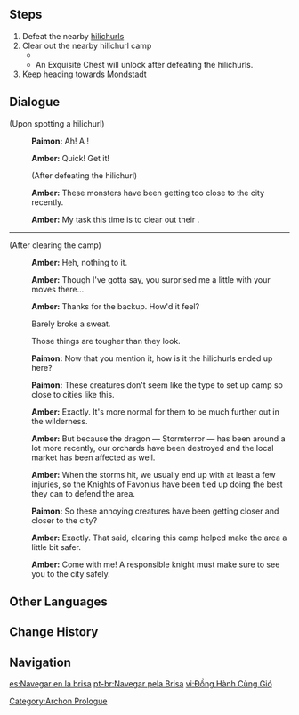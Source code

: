 {{Quest Infobox
|image         = Archon Quest C0A1 Going Upon the Breeze.png
|id            = 00356
|type          = Archon
|chapter       = Prologue
|actNum        = I
|act           = The Outlander Who Caught the Wind
|part          = 5
|summary       = The group spots a nearby hilichurl camp, and Amber explains about her task to clear them. After defeating the hilichurls, they resume traveling to the City of Mondstadt.
|startLocation = [[Starfell Valley]], [[Mondstadt]]
|prev          = Wind-Riding Knight
|next          = City of Freedom
|exp           = 275
|mora          = 1,800
|primogems     = 20
|other         = {{Card|Recurve Bow}}{{Card|Character EXP|925}}{{Card|Enhancement Ore|8}}
|characters    = Amber;Paimon;Traveler
|voiced        = yes
}}

{{TeyvatQuest|0|1|part=5}}

==Steps==
# Defeat the nearby [[hilichurls]]
# Clear out the nearby hilichurl camp
#* {{Enemy List|Hilichurl*2;Hilichurl Shooter|#*}}
#* An Exquisite Chest will unlock after defeating the hilichurls.
# Keep heading towards [[Mondstadt]]

==Dialogue==
{{Quest Description|The girl's name is Amber, and her duty as an Outrider is to escort you to Mondstadt. However, she has another task to attend to first, which is to clean out the hilichurls that have been wandering around outside the city.}}
{{dialogue start}}
;(Upon spotting a hilichurl)
:{{A|vo mdaq017 1 paimon 01.ogg}} '''Paimon:''' Ah! A {{Color|buzzword|hilichurl}}!
:{{A|vo mdaq017 1 ambor 01.ogg}} '''Amber:''' Quick! Get it!
:;(After defeating the hilichurl)
:{{A|vo mdaq017 2 ambor 01.ogg}} '''Amber:''' These monsters have been getting too close to the city recently.
:{{A|vo mdaq017 2 ambor 02.ogg}} '''Amber:''' My task this time is to clear out their {{Color|buzzword|camp}}.
----
;(After clearing the camp)
:{{A|vo mdaq017 3 ambor 01.ogg}} '''Amber:''' Heh, nothing to it.
:{{A|vo mdaq017 3 ambor 02.ogg}} '''Amber:''' Though I've gotta say, you surprised me a little with your moves there...
:{{A|vo mdaq017 3 ambor 03.ogg}} '''Amber:''' Thanks for the backup. How'd it feel?
:{{DIcon}} Barely broke a sweat.
:{{DIcon}} Those things are tougher than they look.
:{{A|vo mdaq017 3 paimon 01.ogg}} '''Paimon:''' Now that you mention it, how is it the hilichurls ended up here?
:{{A|vo mdaq017 3 paimon 02.ogg}} '''Paimon:''' These creatures don't seem like the type to set up camp so close to cities like this.
:{{A|vo mdaq017 3 ambor 04.ogg}} '''Amber:''' Exactly. It's more normal for them to be much further out in the wilderness.
:{{A|vo mdaq017 3 ambor 05.ogg}} '''Amber:''' But because the dragon &mdash; Stormterror &mdash; has been around a lot more recently, our orchards have been destroyed and the local market has been affected as well.
:{{A|vo mdaq017 3 ambor 06.ogg}} '''Amber:''' When the storms hit, we usually end up with at least a few injuries, so the Knights of Favonius have been tied up doing the best they can to defend the area.
:{{A|vo mdaq017 3 paimon 03.ogg}} '''Paimon:''' So these annoying creatures have been getting closer and closer to the city?
:{{A|vo mdaq017 3 ambor 07.ogg}} '''Amber:''' Exactly. That said, clearing this camp helped make the area a little bit safer.
:{{A|vo mdaq017 3 ambor 08.ogg}} '''Amber:''' Come with me! A responsible knight must make sure to see you to the city safely.
{{dialogue end}}

==Other Languages==
{{Other Languages
|en      = Going Upon the Breeze
|zhs     = 与轻风同行
|zhs_rm  = Yǔ Qīngfēng Tóngxíng
|zht     = 與輕風同行
|zht_rm  = Yǔ Qīngfēng Tóngxíng
|zh_tl   = Traveling With the Breeze
|ja      = そよ風と共に
|ja_rm   = Soyo-kaze to Tomo ni<sup>''{{tt|[!]|Assumed reading}}''</sup>
|ja_tl   = With the Breeze
|ko      = 가벼운 바람과 함께
|ko_rm   = Gabyeoun Baram-gwa Hamkke
|ko_tl   = With the Light Wind
|es      = Navegar en la brisa
|es_tl   = Navigating in the Breeze
|fr      = Marchant avec le vent
|fr_tl   = Walking With the Wind
|ru      = В ногу с ветром
|ru_tl   = Keeping Up With the Wind
|th      = ล่องลอยไปกับสายลม
|th_rm   = Long loi pai kap sailom
|th_tl   = Floating With the Breeze
|vi      = {{tt|Đồng Hành|同行}} Cùng Gió
|vi_tl   = 
|de      = Dem Wind hinterher
|de_tl   = Chasing after the Wind
|id      = Melangkah Bersama Angin
|id_tl   = Walking With the Wind
|pt      = Navegar pela Brisa
|pt_tl   = Navigating Through the Breeze
}}

==Change History==
{{Change History|1.0}}

==Navigation==
{{Archon Quest Navbox|chapter=Prologue}}
[[Category:Archon Prologue]]

[[es:Navegar en la brisa]]
[[pt-br:Navegar pela Brisa]]
[[vi:Đồng Hành Cùng Gió]]